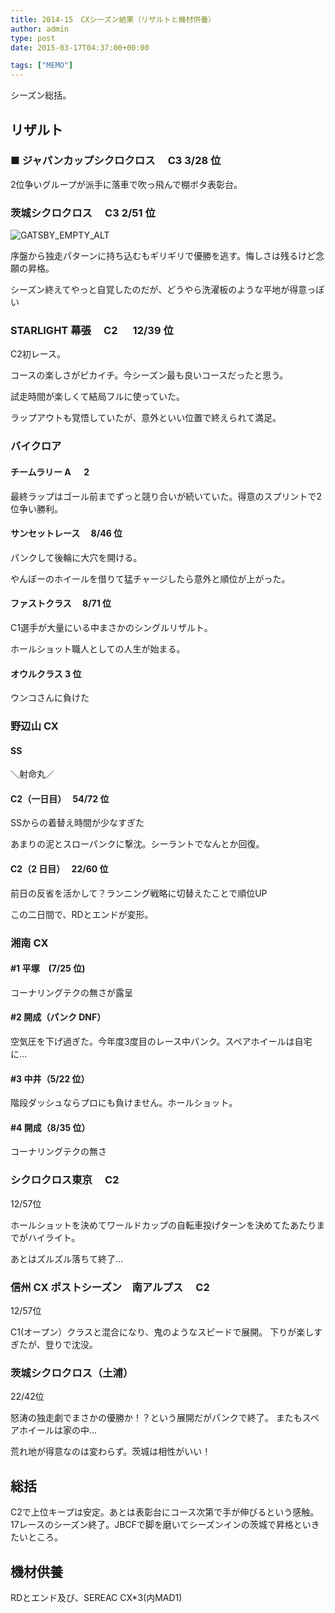 ---
title: 2014-15　CXシーズン結果（リザルトと機材供養）
author: admin
type: post
date: 2015-03-17T04:37:00+00:00

tags: ["MEMO"]
---

シーズン総括。

## リザルト

### ■ ジャパンカップシクロクロス　 C3 3/28 位

2位争いグループが派手に落車で吹っ飛んで棚ボタ表彰台。

### 茨城シクロクロス　 C3 2/51 位

![GATSBY_EMPTY_ALT](./10710944_878410528837275_6140464750840464997_n.jpg)

序盤から独走パターンに持ち込むもギリギリで優勝を逃す。悔しさは残るけど念願の昇格。

シーズン終えてやっと自覚したのだが、どうやら洗濯板のような平地が得意っぽい

### STARLIGHT 幕張　 C2 　 12/39 位

C2初レース。

コースの楽しさがピカイチ。今シーズン最も良いコースだったと思う。

試走時間が楽しくて結局フルに使っていた。

ラップアウトも覚悟していたが、意外といい位置で終えられて満足。

### バイクロア

#### チームラリー A 　 2

最終ラップはゴール前までずっと競り合いが続いていた。得意のスプリントで2位争い勝利。

#### サンセットレース　 8/46 位

パンクして後輪に大穴を開ける。

やんぼーのホイールを借りて猛チャージしたら意外と順位が上がった。

#### ファストクラス　 8/71 位

C1選手が大量にいる中まさかのシングルリザルト。

ホールショット職人としての人生が始まる。

#### オウルクラス 3 位

ウンコさんに負けた

### 野辺山 CX

#### SS

＼射命丸／

#### C2（一日目）　 54/72 位

SSからの着替え時間が少なすぎた

あまりの泥とスローパンクに撃沈。シーラントでなんとか回復。

#### C2（2 日目）　 22/60 位

前日の反省を活かして？ランニング戦略に切替えたことで順位UP

この二日間で、RDとエンドが変形。

### 湘南 CX

#### #1 平塚　(7/25 位)

コーナリングテクの無さが露呈

#### #2 開成（パンク DNF）

空気圧を下げ過ぎた。今年度3度目のレース中パンク。スペアホイールは自宅に…

#### #3 中井（5/22 位）

階段ダッシュならプロにも負けません。ホールショット。

#### #4 開成（8/35 位）

コーナリングテクの無さ

### シクロクロス東京　 C2

12/57位

ホールショットを決めてワールドカップの自転車投げターンを決めてたあたりまでがハイライト。

あとはズルズル落ちて終了…

### 信州 CX ポストシーズン　南アルプス　 C2

12/57位

C1(オープン）クラスと混合になり、鬼のようなスピードで展開。
下りが楽しすぎたが、登りで沈没。

### 茨城シクロクロス（土浦）

22/42位

怒涛の独走劇でまさかの優勝か！？という展開だがパンクで終了。
またもスペアホイールは家の中…

荒れ地が得意なのは変わらず。茨城は相性がいい！

## 総括

C2で上位キープは安定。あとは表彰台にコース次第で手が伸びるという感触。
17レースのシーズン終了。JBCFで脚を磨いてシーズンインの茨城で昇格といきたいところ。

## 機材供養

RDとエンド及び、SEREAC CX\*3(内MAD1)
